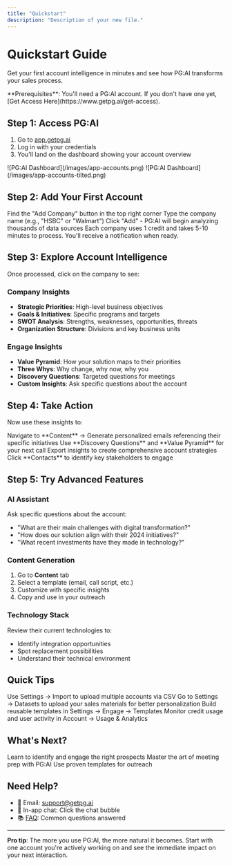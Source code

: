 ```yaml
---
title: "Quickstart"
description: "Description of your new file."
---
```


# Quickstart Guide

Get your first account intelligence in minutes and see how PG:AI transforms your sales process.

<Info>
  **Prerequisites**: You'll need a PG:AI account. If you don't have one yet, [Get Access Here](https://www.getpg.ai/get-access).
</Info>

## Step 1: Access PG:AI

1. Go to [app.getpg.ai](https://www.app.getpg.ai/login)
2. Log in with your credentials
3. You'll land on the dashboard showing your account overview

<Frame>
  ![PG:AI Dashboard](/images/app-accounts.png)
</Frame>

<Frame>
  ![PG:AI Dashboard](/images/app-accounts-tilted.png)
</Frame>

## Step 2: Add Your First Account

<Steps>
  <Step title="Click 'Add Company'">
    Find the "Add Company" button in the top right corner
  </Step>
  <Step title="Enter Company Name">
    Type the company name (e.g., "HSBC" or "Walmart")
  </Step>
  <Step title="Confirm and Process">
    Click "Add" - PG:AI will begin analyzing thousands of data sources
  </Step>
</Steps>

<Note>
  Each company uses 1 credit and takes 5-10 minutes to process. You'll receive a notification when ready.
</Note>

## Step 3: Explore Account Intelligence

Once processed, click on the company to see:

### **Company Insights**

- **Strategic Priorities**: High-level business objectives
- **Goals & Initiatives**: Specific programs and targets
- **SWOT Analysis**: Strengths, weaknesses, opportunities, threats
- **Organization Structure**: Divisions and key business units

### **Engage Insights**

- **Value Pyramid**: How your solution maps to their priorities
- **Three Whys**: Why change, why now, why you
- **Discovery Questions**: Targeted questions for meetings
- **Custom Insights**: Ask specific questions about the account

<Frame caption="Example of strategic priorities for a technology company">
  
</Frame>

## Step 4: Take Action

Now use these insights to:

<CardGroup cols={2}>
  <Card title="Personalize Outreach" icon="envelope">
    Navigate to **Content** → Generate personalized emails referencing their specific initiatives
  </Card>
  <Card title="Prepare for Meetings" icon="users">
    Use **Discovery Questions** and **Value Pyramid** for your next call
  </Card>
  <Card title="Build Account Plans" icon="clipboard">
    Export insights to create comprehensive account strategies
  </Card>
  <Card title="Find Contacts" icon="address-book">
    Click **Contacts** to identify key stakeholders to engage
  </Card>
</CardGroup>

## Step 5: Try Advanced Features

### **AI Assistant**

Ask specific questions about the account:

- "What are their main challenges with digital transformation?"
- "How does our solution align with their 2024 initiatives?"
- "What recent investments have they made in technology?"

### **Content Generation**

1. Go to **Content** tab
2. Select a template (email, call script, etc.)
3. Customize with specific insights
4. Copy and use in your outreach

### **Technology Stack**

Review their current technologies to:

- Identify integration opportunities
- Spot replacement possibilities
- Understand their technical environment

## Quick Tips

<AccordionGroup>
  <Accordion title="Bulk Upload Accounts">
    Use Settings → Import to upload multiple accounts via CSV
  </Accordion>
  <Accordion title="Set Up Your Value Proposition">
    Go to Settings → Datasets to upload your sales materials for better personalization
  </Accordion>
  <Accordion title="Create Templates">
    Build reusable templates in Settings → Engage → Templates
  </Accordion>
  <Accordion title="Track Usage">
    Monitor credit usage and user activity in Account → Usage & Analytics
  </Accordion>
</AccordionGroup>

## What's Next?

<CardGroup cols={3}>
  <Card title="Pipeline Generation Guide" icon="chart-line" href="/guides/pipeline-generation/identifying-contacts">
    Learn to identify and engage the right prospects
  </Card>
  <Card title="Meeting Preparation" icon="book-open-reader" href="/guides/meeting-preparation/meeting-prep">
    Master the art of meeting prep with PG:AI
  </Card>
  <Card title="Browse Templates" icon="file-lines" href="/templates/templates-pg/executive-email">
    Use proven templates for outreach
  </Card>
</CardGroup>

## Need Help?

- 📧 Email: [support@getpg.ai](mailto:support@getpg.ai)
- 💬 In-app chat: Click the chat bubble
- 📚 [FAQ](/get-started/faq): Common questions answered

---

**Pro tip**: The more you use PG:AI, the more natural it becomes. Start with one account you're actively working on and see the immediate impact on your next interaction.
